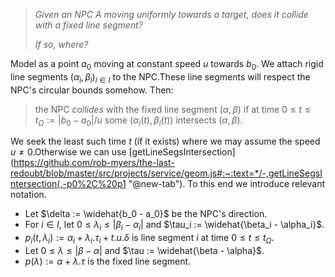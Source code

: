 
> _Given an NPC $A$ moving uniformly towards a target, does it collide with a fixed line segment?_
>
> _If so, where?_
<!-- <SideNote>If the NPC is already colliding, the intersection may be degenerate and we don't provide it.</SideNote> -->

Model as a point $a_0$ moving at constant speed $u$ towards $b_0$.
We attach rigid line segments $(\alpha_i, \beta_i)_{i \in I}$ to the NPC.<SideNote>These line segments will respect the NPC's circular bounds somehow.</SideNote>
Then:
> the NPC _collides_ with the fixed line segment $(\alpha, \beta)$ if at time $0 \leq t \leq t_\Omega := |b_0 - a_0| / u$ some $(\alpha_i(t),\beta_i(t))$ intersects $(\alpha, \beta)$.

We seek the least such time $t$ (if it exists)
where we may assume the speed $u \neq 0$.<SideNote>Otherwise we can use [getLineSegsIntersection](https://github.com/rob-myers/the-last-redoubt/blob/master/src/projects/service/geom.js#:~:text=*/-,getLineSegsIntersection(,-p0%2C%20p1 "@new-tab"). </SideNote>
To this end we introduce relevant notation.

- Let $\delta := \widehat{b_0 - a_0}$ be the NPC's direction.
- For $i \in I$, let $0 \leq \lambda_i \leq |\beta_i - \alpha_i|$ and $\tau_i := \widehat{\beta_i - \alpha_i}$.
- $p_i(t, \lambda_i) := \alpha_i + \lambda_i . \tau_i + t . u . \delta$ is line segment $i$ at time $0 \leq t \leq t_\Omega$.
- Let $0 \leq \lambda \leq |\beta - \alpha|$ and $\tau := \widehat{\beta - \alpha}$.
- $p(\lambda) := \alpha + \lambda . \tau$ is the fixed line segment.
